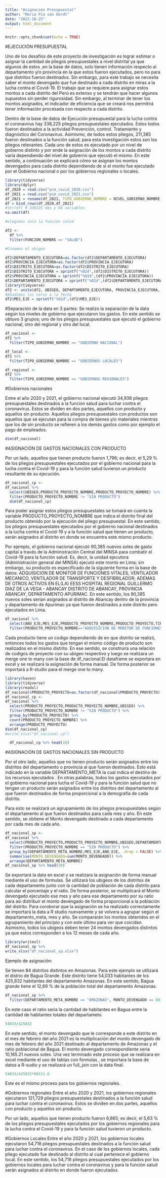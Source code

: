 ---
title: "Asignación Presupuestal"
author: "Maria Pia van Oordt"
date: "2022-10-25"
output: html_document
---

```{r setup, include=FALSE}
knitr::opts_chunk$set(echo = TRUE)
```

#EJECUCIÓN PRESUPUESTAL  

Uno de los desafíos de este proyecto de investigación es lograr estimar o asignar la cantidad de pliegos presupuestales a nivel distrital ya que algunos de estos ,en la base de datos, solo tienen información respecto al departamento y/o provincia en la que estos fueron ejecutados, pero no para que distritos fueron destinados. Sin embargo, para este trabajo se necesita saber el monto devengado que fue destinado a cada distrito en miras a la lucha contra el Covid-19. El trabajo que se requiere para asignar estos montos a cada distrito del Perú es extenso y se tendrán que hacer algunos supuestos sin perder rigurosidad.  Sin embargo, al terminar de tener los montos asignados, el indicador de eficiencia que se creará nos permitirá tener información procesada con respecto a cada distrito.

 Dentro de la base de datos de Ejecución presupuestal para la lucha contra el coronavirus hay 338,225 pliegos presupuestales ejecutados. Estos todos fueron destinados a la actividad Prevención, control. Tratamiento y diagnóstico del Coronavirus. Asimismo, de todos estos pliegos, 211,385 fueron destinados a la función salud; para esta investigación estos son los pliegos relevantes. Cada uno de estos es ejecutado por un nivel de gobierno distinto y por ende la asignación de los montos a cada distrito varía dependiendo del nivel de gobierno que ejecutó el mismo. En este sentido, a continuación se explicará cómo se asignan los montos devengados para cada distrito dependiendo de si el monto fue ejecutado por el Gobierno nacional o por los gobiernos regionales o locales.


```{r include=FALSE}
library(tidyverse)
library(dplyr)
df_2020 = read.csv("pcm_covid_2020.csv")
df_2021 = read.csv("pcm_covid_2021.csv")
df_2021 = rename(df_2021, TIPO_GOBIERNO_NOMBRE = NIVEL_GOBIERNO_NOMBRE,TIPO_GOBIERNO = NIVEL_GOBIERNO )
df = bind_rows(df_2020,df_2021)
#str(df) # 338225 obs y 64 variables
na.omit(df)

#elegimos solo la función salud

df2 <- 
  df %>% 
  filter(FUNCION_NOMBRE == "SALUD")

#Creamos el ubigeo

df2$DEPARTAMENTO_EJECUTORA=as.factor(df2$DEPARTAMENTO_EJECUTORA)
df2$PROVINCIA_EJECUTORA=as.factor(df2$PROVINCIA_EJECUTORA)
df2$DISTRITO_EJECUTORA=as.factor(df2$DISTRITO_EJECUTORA)
df2$DISTRITO_EJECUTORA = sprintf("%02d",(df2$DISTRITO_EJECUTORA))
df2$PROVINCIA_EJECUTORA = sprintf("%02d",(df2$PROVINCIA_EJECUTORA))
df2$DEPARTAMENTO_EJECUTORA = sprintf("%02d",(df2$DEPARTAMENTO_EJECUTORA))
library(tidyverse)
df2 <- unite(df2, UBIGEO, DEPARTAMENTO_EJECUTORA, PROVINCIA_EJECUTORA, DISTRITO_EJECUTORA, sep= "") 
#Añadimos los ceros a la fecha
df2$MES_EJE = sprintf("%02d",(df2$MES_EJE))

```
#Separación de la data en 3 partes:
Se realizo la separación de la data según los niveles de gobierno que ejecutaron los gastos. En este sentido se obtuvo 3 grupos; uno de los pliegos presupuestales que ejecutó el gobierno nacional, otro del regional y otro del local.  
```{r}
df_nacional <-
df2 %>% 
  filter(TIPO_GOBIERNO_NOMBRE == "GOBIERNO NACIONAL")

df_local <-
df2 %>% 
  filter(TIPO_GOBIERNO_NOMBRE == "GOBIERNOS LOCALES")

df_regional <-
df2 %>% 
  filter(TIPO_GOBIERNO_NOMBRE == "GOBIERNOS REGIONALES")

```

#Gobiernos nacionales

Entre el año 2020 y 2021, el gobierno nacional ejecutó 34,938 pliegos presupuestales destinados a la función salud para luchar contra el coronavirus. Estos se dividen en dos partes, aquellos con producto y aquellos sin producto. Aquellos pliegos presupuestales con productos son aquellos que se ejecutan para la compra de bienes y/o materiales mientras que los de sin producto se refieren a los demás gastos como por ejemplo el pago de empleados.

```{r}
dim(df_nacional)
```

#ASIGNACIÓN DE GASTOS NACIONALES CON PRODUCTO

Por un lado, aquellos que tienen producto fueron 1,796; es decir, el 5,29 % de los pliegos presupuestales ejecutados por el gobierno nacional para la lucha contra el Covid-19 y para la función salud tuvieron un producto resultante de su ejecución.

```{r}
df_nacional_cp <-
df_nacional %>%
  select(UBIGEO,PRODUCTO_PROYECTO_NOMBRE,PRODUCTO_PROYECTO_NOMBRE) %>% 
  filter(PRODUCTO_PROYECTO_NOMBRE != "SIN PRODUCTO") 
  dim(df_nacional_cp)
```

Para poder asignar estos pliegos presupuestales se tomará en cuenta la variable PRODUCTO_PROYECTO_NOMBRE que indica el distrito final del producto obtenido por la ejecución del pliego presupuestal. En este sentido, los pliegos presupuestales ejecutados por el gobierno nacional destinados a la lucha contra el Covid-19 y a la función salud que tienen un producto, serán asignados al distrito en donde se encuentra este mismo producto. 

Por ejemplo, el gobierno nacional ejecutó 90,385 nuevos soles de gasto capital a través de la Administración Central del MINSA para combatir el Covid-19 para la función salud. Es, decir, la unidad ejecutora (Administración general del MINSA) ejecutó este monto en Lima; sin embargo, su producto es especificado de la siguiente forma en la base de datos: ADQUISICION DE MONITOR DE FUNCIONES VITALES, VENTILADOR MECANICO, VENTILADOR DE TRANSPORTE Y DESFIBRILADOR; ADEMAS DE OTROS ACTIVOS EN EL(LA) EESS HOSPITAL REGIONAL GUILLERMO DIAZ DE LA VEGA - ABANCAY DISTRITO DE ABANCAY, PROVINCIA ABANCAY, DEPARTAMENTO APURIMAC. En este sentido, los 90,385 nuevos soles serían asignados al distrito de Abancay dentro de la provincia y departamento de Apurímac ya que fueron destinados a este distrito pero ejecutados en Lima. 
```{r}
df_nacional %>% 
  select(ANO_EJE,MES_EJE,PRODUCTO_PROYECTO_NOMBRE,PRODUCTO_PROYECTO,TIPO_GOBIERNO_NOMBRE,MONTO_DEVENGADO) %>% 
  filter(PRODUCTO_PROYECTO_NOMBRE=="ADQUISICION DE MONITOR DE FUNCIONES VITALES, VENTILADOR MECANICO, VENTILADOR DE TRANSPORTE Y DESFIBRILADOR; ADEMAS DE OTROS ACTIVOS EN EL(LA) EESS HOSPITAL REGIONAL GUILLERMO DIAZ DE LA VEGA - ABANCAY DISTRITO DE ABANCAY, PROVINCIA ABANCAY, DEPARTAMENTO APURIMAC",MONTO_DEVENGADO ==90385)
```


Cada producto tiene un codigo dependiendo de en que distrito se realizó, entonces todos los gastos que tengan el mismo código de producto son realizados en el mismo distrito. En ese sentido, se construira una relación de codigos de proyecto con su ubigeo respectivo y luego se realizara un merge one to many con la base de df_nacional.El dataframe se exportara en excel y se realizará la asignación de forma manual. De forma posterior se importará a R-studio para el merge one to many.


```{r}
library(haven)
library(tidyverse)
library(readxl)
df_nacional$PRODUCTO_PROYECTO=as.factor(df_nacional$PRODUCTO_PROYECTO)
df_nacional_cp <-
df_nacional %>% 
  select(PRODUCTO_PROYECTO,PRODUCTO_PROYECTO_NOMBRE,UBIGEO) %>% 
  filter(PRODUCTO_PROYECTO_NOMBRE != "SIN PRODUCTO") %>% 
  group_by(PRODUCTO_PROYECTO) %>%
  count(PRODUCTO_PROYECTO_NOMBRE) %>% 
  arrange(PRODUCTO_PROYECTO)
dim(df_nacional_cp)
#write_xlsx("df_nacional_cp")
```
```{r}
  df_nacional_cp %>% head(10)

```

#ASIGNACIÓN DE GASTOS NACIONALES SIN PRODUCTO

Por el otro lado, aquellos que no tienen producto serán asignados entre los distritos del departamento o provincia al que fueron destinados. Esto está indicado en la variable DEPARTAMENTO_META la cual indica el destino de los recursos ejecutados . En otras palabras, todos los gastos ejecutados por el gobierno nacional para lucha el Covid-19 y para la función salud que no tengan un producto serán asignados entre los distritos del departamento al que fueron destinados de forma proporcional a la demografía de cada distrito. 

Para esto se realizará un agrupamiento de los pliegos presupuestales según el departamento al que fueron destinados para cada mes y año. En este sentido, se obtiene el Monto devengado destinado a cada departamento por cada mes de cada año. 

```{r message=FALSE, warning=FALSE}
df_nacional_sp <-
df_nacional %>% 
  select(PRODUCTO_PROYECTO,PRODUCTO_PROYECTO_NOMBRE,UBIGEO,DEPARTAMENTO_META_NOMBRE,MONTO_DEVENGADO,MES_EJE,ANO_EJE) %>% 
  filter(PRODUCTO_PROYECTO_NOMBRE == "SIN PRODUCTO") %>% 
  group_by(DEPARTAMENTO_META_NOMBRE,MES_EJE,ANO_EJE, .drop = FALSE) %>%
  summarise(MONTO_DEVENGADO=sum(MONTO_DEVENGADO)) %>%
  arrange(DEPARTAMENTO_META_NOMBRE)
df_nacional_sp %>% head(30)

```

Se exportará la data en excel y se realizara la asignación de forma manual mediante el uso de formulas. Se utilizará los ubigeos de los distritos de cada departamento junto con la cantidad de población de cada distrito para calcular el porcentaje y el ratio. De forma posterior, se multiplicará el Monto devengado ejecutado ese mes y año para ese departamento por su ratio para asi distribuir el monto devengado de forma proporcional a la población del distrito. Para coroborar que la asignación se ha realizado correctamente se importará la data a R studio nuevamente y se volvera a agrupar según el departamento_meta, mes y año. Se compararán los montos obtenidos en el agrupamiento del principio y con este último para ver que coicidan. Asimismo, todos los ubigeos deben tener 24 montos devengados distintos ya que estos corresponden a los 12 meses de cada año.

```{r}
library(writexl)
df_nacional_sp %>% 
write_xlsx("df_nacional_sp.xlsx")
```

Ejemplo de asignación:

Se tienen 84 distritos distintos en Amazonas. Para este ejemplo se utilizará el distrio de Bagua Grande. Este distrito tiene 54,033 habitantes de los 425,832 habitantes del departamento Amazonas. En este sentido, Bagua grande tiene el 12,69 % de la población total del departamento Amazonas. 

```{r}
df_nacional_sp %>% 
  filter(DEPARTAMENTO_META_NOMBRE == "AMAZONAS", MONTO_DEVENGADO == 80111.6)
```
En este caso el ratio seria la cantidad de habitantes en Bagua entre la cantidad de habitantes totales del departameto. 
```{r}
54033/425832
```

En este sentido, el monto devengado que le corresponde a este distrito en el mes de febrero del año 2021 es la multiplicación del monto devengado de mes de febrero del año 2021 destinado al departamento de Amazonas y el ratio poblacional de Bagua. El monto devengado correspondiente seria 10,165.21 nuevos soles. Una vez terminado este proceso que se realizara en excel mediante el uso de tablas con formulas , se importara la base de datos a R-sudio y se realizará un full_join con la data final.
```{r}
54033/425832*80111.6
```

Este es el mismo proceso para los gobiernos regionales.

#Gobiernos regionales
Entre el año 2020 y 2021, los gobiernos regionales ejecutaron 121,729 pliegos presupuestales destinados a la función salud para luchar contra el coronavirus. Estos se dividen en dos partes, aquellos con producto y aquellos sin producto.  

Por un lado, aquellos que tienen producto fueron 6,865; es decir, el 5,63 % de los pliegos presupuestales ejecutados por los gobiernos regionales para la lucha contra el Covid-19 y para la función salud tuvieron un producto. 

#Gobiernos Locales
Entre el año 2020 y 2021, los gobiernos locales ejecutaron 54,718 pliegos presupuestales destinados a la función salud para luchar contra el coronavirus. En el caso de los gobiernos locales, cada pliego ejecutado fue destinado al distrito al cual pertenece el gobierno local. En este sentido, los  54,718 pliegos presupuestales ejecutados por los gobiernos locales para luchar contra el coronavirus y para la función salud serán asignados al distrito en donde fueron ejecutados.

